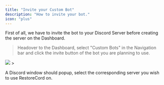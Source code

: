 ```yaml
---
title: "Invite your Custom Bot"
description: "How to invite your bot."
icon: "plus"
---
```

<Tip>First of all, we have to invite the bot to your Discord Server before creating the server on the Dashboard.</Tip>

> Headover to the Dashboard, select "Custom Bots" in the Navigation bar and click the invite button of the bot you are planning to use.

<Frame>
  <img src="images/setup_invite-bot.png" />
</Frame>
>

<Note>A Discord window should popup, select the corresponding server you wish to use RestoreCord on.</Note>

<Card title="Continue with the next step!" icon="arrow-right" href="/guides/setup/server/bot-permissions" color="2ab673"></Card>

